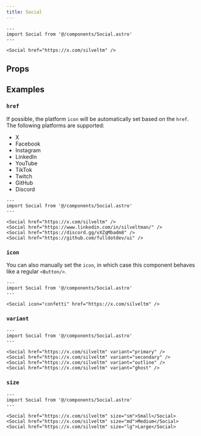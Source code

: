 ```yaml
---
title: Social
---
```



```astro live
---
import Social from '@/components/Social.astro'
---

<Social href="https://x.com/silveltm" />
```

## Props

<Props />

## Examples

### `href`

If possible, the platform `icon` will be automatically set based on the `href`. The following platforms are supported:

- X
- Facebook
- Instagram
- LinkedIn
- YouTube
- TikTok
- Twitch
- GitHub
- Discord

```astro live
---
import Social from '@/components/Social.astro'
---

<Social href="https://x.com/silveltm" />
<Social href="https://www.linkedin.com/in/silveltman/" />
<Social href="https://discord.gg/vXZqMbadm8" />
<Social href="https://github.com/fulldotdev/ui" />
```

### `icon`

You can also manually set the `icon`, in which case this component behaves like a regular `<Button/>`.

```astro live
---
import Social from '@/components/Social.astro'
---

<Social icon="confetti" href="https://x.com/silveltm" />
```

### `variant`

```astro live
---
import Social from '@/components/Social.astro'
---

<Social href="https://x.com/silveltm" variant="primary" />
<Social href="https://x.com/silveltm" variant="secondary" />
<Social href="https://x.com/silveltm" variant="outline" />
<Social href="https://x.com/silveltm" variant="ghost" />
```

### `size`

```astro live
---
import Social from '@/components/Social.astro'
---

<Social href="https://x.com/silveltm" size="sm">Small</Social>
<Social href="https://x.com/silveltm" size="md">Medium</Social>
<Social href="https://x.com/silveltm" size="lg">Large</Social>
```
